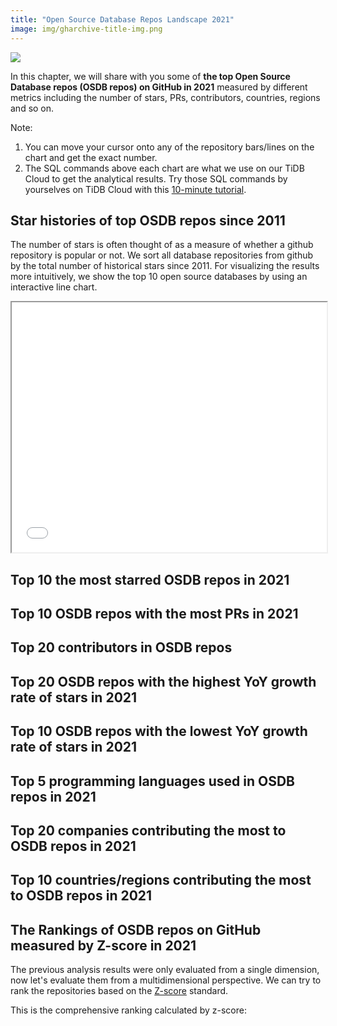 ```yaml
---
title: "Open Source Database Repos Landscape 2021"
image: img/gharchive-title-img.png
---
```



![](/img/gharchive-title-img.png)

In this chapter, we will share with you some of **the top Open Source Database repos (OSDB repos) on GitHub in 2021** measured by different metrics including the number of stars, PRs, contributors, countries, regions and so on. 

Note: 
1. You can move your cursor onto any of the repository bars/lines on the chart and get the exact number. 
2. The SQL commands above each chart are what we use on our TiDB Cloud to get the analytical results. Try those SQL commands by yourselves on TiDB Cloud with this [10-minute tutorial](/blog/try-it-yourself).

## Star histories of top OSDB repos since 2011

The number of stars is often thought of as a measure of whether a github repository is popular or not. We sort all database repositories from github by the total number of historical stars since 2011. For visualizing the results more intuitively, we show the top 10 open source databases by using an interactive line chart. 

<iframe  width="100%" height="400" scrolling="no"  src="/charts/database.html?theme=dark">
</iframe>

## Top 10 the most starred OSDB repos in 2021

<CommonChart
  chart='barchart'
  category='archive-2021-top10-by-stars'
  n={10}
  formatSql={false}
  categoryIndex='repo_name'
  valueIndex='stars'
  seriesName='Stars'
  repo='db_repos'
/>

## Top 10 OSDB repos with the most PRs in 2021

<CommonChart
  chart='barchart'
  category='archive-2021-top10-by-prs'
  n={20}
  formatSql={false}
  categoryIndex='repo_name'
  valueIndex='num'
  seriesName='PRs'
  repo='db_repos'
/>

## Top 20 contributors in OSDB repos

<CommonChart
  chart='barchart'
  category='archive-2021-top20-by-developers'
  formatSql={false}
  categoryIndex='actor_login'
  valueIndex='pr_count'
  categoryType='owner'
  seriesName='PRs'
  repo='db_repos'
/>

## Top 20 OSDB repos with the highest YoY growth rate of stars in 2021

<CommonChart
  chart='yoychart'
  category='archive-2021-top20-by-stars-yoy'
  formatSql={false}
  repo='db_repos'
/>

## Top 10 OSDB repos with the lowest YoY growth rate of stars in 2021

<CommonChart
  chart='yoychart'
  category='archive-2021-bottom10-by-yoy'
  formatSql={false}
  repo='db_repos'
/>

## Top 5 programming languages used in OSDB repos in 2021

<CommonChart
  chart='barchart'
  category='archive-2021-top5-by-languages'
  formatSql={false}
  categoryIndex='language'
  valueIndex='COUNT(*)'
  categoryType='lang'
  seriesName='PRs'
  repo='db_repos'
/>

## Top 20 companies contributing the most to OSDB repos in 2021

<CommonChart
  chart='barchart'
  category='archive-2021-top20-by-companies'
  formatSql={false}
  categoryIndex='company'
  valueIndex='users_count'
  seriesName='Contributors'
  categoryType={false}
  repo='db_repos'
/>

## Top 10 countries/regions contributing the most to OSDB repos in 2021

<CommonChart
  chart='worldmapchart'
  category='archive-2021-top10-by-regions'
  formatSql={false}
  categoryIndex='country_code'
  valueIndex='users_count'
  seriesName='Contributors'
  repo='db_repos'
/>

## The Rankings of OSDB repos on GitHub measured by Z-score in 2021

The previous analysis results were only evaluated from a single dimension, now let's evaluate them from a multidimensional perspective. We can try to rank the repositories based on the [Z-score](https://en.wikipedia.org/wiki/Standard_score) standard.

This is the comprehensive ranking calculated by z-score:

<CommonChart
  chart='zscorechart'
  category='archive-2021-archive-ranking'
  formatSql={false}
  repo='db_repos'
/>
